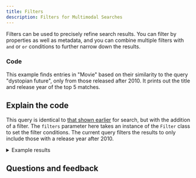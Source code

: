 ```yaml
---
title: Filters
description: Filters for Multimodal Searches
---
```



Filters can be used to precisely refine search results. You can filter by properties as well as metadata, and you can combine multiple filters with `and` or `or` conditions to further narrow down the results.

### <i class="fa-solid fa-code"></i> Code

This example finds entries in "Movie" based on their similarity to the query "dystopian future", only from those released after 2010. It prints out the title and release year of the top 5 matches.

<FilteredTextBlock
  text={TSCode}
  startMarker="// FilteredSemanticSearch"
  endMarker="// END FilteredSemanticSearch"
  language="ts"
/>

## <i class="fa-solid fa-chalkboard"></i> Explain the code

This query is identical to [that shown earlier](./10_multimodal.mdx) for search, but with the addition of a filter. The `filters` parameter here takes an instance of the `Filter` class to set the filter conditions. The current query filters the results to only include those with a release year after 2010.

<details>
  <summary>Example results</summary>

```text
Dune 2021
Distance to query: 0.199

Tenet 2020
Distance to query: 0.200

Mission: Impossible - Dead Reckoning Part One 2023
Distance to query: 0.207

Onward 2020
Distance to query: 0.214

Jurassic World Dominion 2022
Distance to query: 0.216
```

</details>


## Questions and feedback


<DocsFeedback/>
